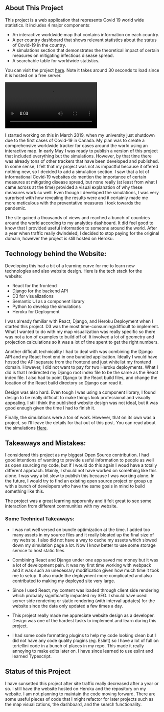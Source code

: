 
## About This Project
 
 This project is a web application that represents Covid 19 world wide statistics. It includes 4 major
 components:
 - An interactive worldwide map that contains information on each country.
 - A per country dashboard that shows relevant statistics about the status of Covid-19 in the country. 
 - A simulations section that demonstrates the theoretical impact of certain measures on mitigating infectious
 disease spread.
 - A searchable table for worldwide statistics.

You can visit the project [here](https://covid19-informatics.herokuapp.com/). Note it takes around 30 seconds 
to load since it is hosted on a free server.
 <ImageSrc src="https://f004.backblazeb2.com/file/websitev1/covid-map.png"
    caption="Show case of the Interactive Map component" />

 <Video src="https://f004.backblazeb2.com/file/websitev1/Agent-0.5-14-1.9.mp4"
    caption="Showcase of the simulations" />


 I started working on this in March 2019, when my university just shutdown
 due to the first cases of Covid-19 in Canada. My plan was to create a comprehensive worldwide tracker
 for cases around the world using an interactive map. In early May I was ready to publish a version of this project that
 included everything but the simulations. However, by that time there was already tons of other trackers
 that have been developed and published. In some sense, 
 I felt that my project was not as impactful because it offered nothing new, so I decided to add a simulation section. 
 I saw that a lot of informational Covid-19 websites
 do mention the importance of certain measures at mitigating disease spread, but none really (at least from
 what I came across at the time) provided a visual explanation of why these measures work so well.
 Even though I developed the simulations, I was very surprised with how revealing the results were and it 
 certainly made me more meticulous with the preventative measures I took towards the pandemic. 

 The site gained a thousands of views and reached a bunch of countries around the world according to my 
 analytics dashboard. It did feel good to know that 
 I provided useful information to someone around the world. After a year when traffic really dwindeled,
 I decided to stop paying for the original domain, however the project is still hosted on Heroku. 


## Technology behind the Website:

Developing this had a bit of a learning curve for me to learn new technologies and also website design.
Here is the tech stack for the website:

- React for the frontend 
- Django for the backend API
- D3 for visualizations
- Semantic UI as a component library
- Python to develop the simulations
- Heroku for Deployment

I was already familiar with React, Django, and Heroku Deployment when I started this project.
D3 was the most time-consuming/difficult to implement. What I wanted to do with my map visualization
was really specific so there was not a ton of examples to build off of. It involved a lot of geometry and
projection calculations so it was a lot of time spent to get the right numbers. 

Another difficult technicality I had to deal with was combining the Django API and my React front end in one bundled
application. Ideally I would have hosted the API separate from the frontend and just whitelist my frontend domain. However,
I did not want to pay for two Heroku deployments. What I did is that I redirected my Django root index file to be the same
as the React index file. I also had to point Django to the React build files, and change the location of the React build
directory so Django can read it.

Design was also hard. Even tough I was using a component library, I found design to be really difficult to make
things look professional and visually appealing. I still think the published website design was not ideal, but 
it was good enough given the time I had to finish it.

Finally, the simulations were a ton of work. However, that on its own was a project, so I'll leave the details
for that out of this post. You can read about the simulations [Here](https://ameanasad.xyz/projects/disease-simulation-module).


## Takeaways and Mistakes:

I considered this project as my biggest Open Source contribution. I had good intentions of wanting
to provide useful information to people as well as open sourcing my code, but if I would do this again I woud 
have a totally different approach. Mainly,  I should not have worked on something like this alone. I was 
way a bit slow to publish this because I was working alone. In the future, I would try to find an existing open source project 
or group up with a bunch of developers who have the same goals in mind to build something like this. 

The project was a great learning opporunity and it felt great to see some interaction from different communities with 
my website. 

### Some Technical Takeaways:

- I was not well versed on bundle optimization at the time. I added too many assets in my source files
and it really bloated up the final size of my website. I also did not have a way to cache my assets 
which slowed down my simulation page a lot. Now I know better to use some storage service to host 
static files. 

- Combining React and Django under one app saved me money but it was a lot of development pain. It was my first
time working with webpack and it was such an unecessary modification given how much time it took me to setup. 
It also made the deployment more complicated and also contributed to making my deployed site very large. 

- Since I used React, my content was loaded through client side rendering which probably
significantly impacted my SEO. I should have used server side rendering or static rendering (with interval updates) 
for the website since the data only updated a few times a day.

- This project really made me appreciate website design as a developer. Design was one of the hardest tasks
to implement and learn during this project.  

- I had some code formatting plugins to help my code looking clean but I did not have any code quality 
plugins (eg. Eslint) so I have a lot of full on tortellini code in a bunch of places in my repo. This
made it really annoying to make edits later on. I have since learned to use eslint and learned Typescript.  



## Status of this Project

I have sunsetted this project after site traffic really decreased after a year or so. I still have the website
hosted on Heroku and the repository on my website. I am not planning to maintain the code moving 
forward. There are some useful pieces of code that I might refactor for later projects
such as the map visualizations, the dashboard, and the search functionality.

